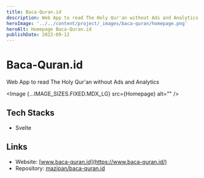 ```yaml
---
title: Baca-Quran.id
description: Web App to read The Holy Qur'an without Ads and Analytics
heroImage: '../../content/project/_images/baca-quran/homepage.png'
heroAlt: Homepage Baca-Quran.id
publishDate: 2023-09-12
---
```



# Baca-Quran.id

Web App to read The Holy Qur'an without Ads and Analytics

<Image {...IMAGE_SIZES.FIXED.MDX_LG} src={Homepage} alt="" />

## Tech Stacks

- Svelte

## Links

- Website: [www.baca-quran.id](https://www.baca-quran.id/)
- Repository: [mazipan/baca-quran.id](https://github.com/mazipan/baca-quran.id)
